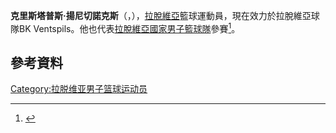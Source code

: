 '''克里斯塔普斯·揚尼切諾克斯'''（{{lang-lv|'''Kristaps Janičenoks'''}}，{{bd|1983年|3月14日}}），[[拉脫維亞|拉脫維亞]]籃球運動員，現在效力於拉脫維亞球隊BK Ventspils。他也代表[[拉脫維亞國家男子籃球隊|拉脫維亞國家男子籃球隊]]參賽<ref>{{cite web |url=http://www.eurobasket2013.org/en/cid_8Xfg3jZMG1QuJnp6pnUWd3.gameID_8732-B-5-2.compID_qMRZdYCZI6EoANOrUf9le2.season_2013.roundID_8722.html |title=存档副本 |accessdate=2014-09-10 |deadurl=yes |archiveurl=https://web.archive.org/web/20131205073924/http://www.eurobasket2013.org/en/cid_8Xfg3jZMG1QuJnp6pnUWd3.gameID_8732-B-5-2.compID_qMRZdYCZI6EoANOrUf9le2.season_2013.roundID_8722.html |archivedate=2013-12-05 }}</ref>。

== 參考資料 == 
{{reflist}}

{{Authority control}}
{{DEFAULTSORT:Janičenoks, Kristaps}}
[[Category:拉脱维亚男子篮球运动员|Category:拉脱维亚男子篮球运动员]]